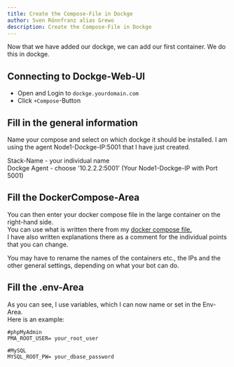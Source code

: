 ```yaml
---
title: Create the Compose-File in Dockge
author: Sven Rönnfranz alias Grewo
description: Create the Compose-File in Dockge
---
```



Now that we have added our dockge, we can add our first container.
We do this in dockge.

## Connecting to Dockge-Web-UI
* Open and Login to `dockge.yourdomain.com`
* Click `+Compose`-Button

## Fill in the general information
Name your compose and select on which dockge it should be installed. I am using the agent Node1-Dockge-IP:5001 that I have just created. <br/>

<Tabs>
    <TabItem label="General">
        Stack-Name      -   your individual name<br/>
        Dockge Agent    -   choose '10.2.2.2:5001' (Your Node1-Dockge-IP with Port 5001)<br/>
    </TabItem>
</Tabs>

## Fill the DockerCompose-Area
You can then enter your docker compose file in the large container on the right-hand side.<br/>
You can use what is written there from my <a target="_blank" href="../../../configs/docker-composefiles/compose-compose-dcbotpriv">docker compose file.</a><br/>
I have also written explanations there as a comment for the individual points that you can change.<br/>

You may have to rename the names of the containers etc., the IPs and the other general settings, depending on what your bot can do.<br/>

## Fill the .env-Area
As you can see, I use variables, which I can now name or set in the Env-Area.<br/>
Here is an example:<br/>
```
#phpMyAdmin
PMA_ROOT_USER= your_root_user

#MySQL
MYSQL_ROOT_PW= your_dbase_password
```

